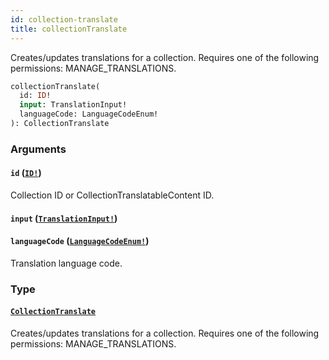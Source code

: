 ```yaml
---
id: collection-translate
title: collectionTranslate
---
```


Creates/updates translations for a collection. Requires one of the following permissions: MANAGE_TRANSLATIONS.

```graphql
collectionTranslate(
  id: ID!
  input: TranslationInput!
  languageCode: LanguageCodeEnum!
): CollectionTranslate

```

### Arguments

#### `id` ([`ID!`](../../../developer/api-reference/scalars/id))

Collection ID or CollectionTranslatableContent ID.

#### `input` ([`TranslationInput!`](../../../developer/api-reference/inputs/translation-input))

#### `languageCode` ([`LanguageCodeEnum!`](../../../developer/api-reference/enums/language-code-enum))

Translation language code.

### Type

#### [`CollectionTranslate`](../../../developer/api-reference/objects/collection-translate)

Creates/updates translations for a collection. Requires one of the following permissions: MANAGE_TRANSLATIONS.
